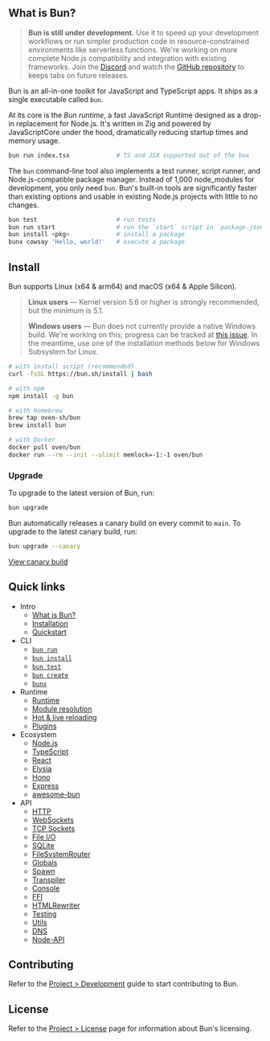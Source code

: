   

## What is Bun?

> **​​Bun is still under development.** Use it to speed up your development workflows or run simpler production code in resource-constrained environments like serverless functions. We're working on more complete Node.js compatibility and integration with existing frameworks. Join the [Discord](https://bun.sh/discord) and watch the [GitHub repository](https://github.com/oven-sh/bun) to keeps tabs on future releases.

<Highlight color="#25c2a0">Bun</Highlight> is an all-in-one toolkit for <Highlight color="#ff6524">JavaScript</Highlight> and TypeScript apps. It ships as a single executable called `bun​`.

At its core is the _Bun runtime_, a fast JavaScript <Highlight color="#998524">Runtime</Highlight>  designed as a drop-in replacement for Node.js. It's written in Zig and powered by JavaScriptCore under the hood, dramatically reducing startup times and memory usage.

```bash
bun run index.tsx             # TS and JSX supported out of the box
```

​​The `bun​` command-line tool also implements a test runner, script runner, and Node.js-compatible package manager. Instead of 1,000 node_modules for development, you only need `bun`. Bun's built-in tools are significantly faster than existing options and usable in existing Node.js projects with little to no changes.

```bash
bun test                      # run tests
bun run start                 # run the `start` script in `package.json`
bun install <pkg>​             # install a package
bunx cowsay 'Hello, world!'   # execute a package
```

## Install

Bun supports Linux (x64 & arm64) and macOS (x64 & Apple Silicon).

> **Linux users** — Kernel version 5.6 or higher is strongly recommended, but the minimum is 5.1.
> 
> **Windows users** — Bun does not currently provide a native Windows build. We're working on this; progress can be tracked at [this issue](https://github.com/oven-sh/bun/issues/43). In the meantime, use one of the installation methods below for Windows Subsystem for Linux.

```sh
# with install script (recommended)
curl -fsSL https://bun.sh/install | bash

# with npm
npm install -g bun

# with Homebrew
brew tap oven-sh/bun
brew install bun

# with Docker
docker pull oven/bun
docker run --rm --init --ulimit memlock=-1:-1 oven/bun
```


### Upgrade

To upgrade to the latest version of Bun, run:

```sh
bun upgrade
```

Bun automatically releases a canary build on every commit to `main`. To upgrade to the latest canary build, run:

```sh
bun upgrade --canary
```

[View canary build](https://github.com/oven-sh/bun/releases/tag/canary)

## Quick links

- Intro
  - [What is Bun?](https://bun.sh/docs/index)
  - [Installation](https://bun.sh/docs/installation)
  - [Quickstart](https://bun.sh/docs/quickstart)
- CLI
  - [`bun run`](https://bun.sh/docs/cli/run)
  - [`bun install`](https://bun.sh/docs/cli/install)
  - [`bun test`](https://bun.sh/docs/cli/test)
  - [`bun create`](https://bun.sh/docs/cli/create)
  - [`bunx`](https://bun.sh/docs/cli/bunx)
- Runtime
  - [Runtime](https://bun.sh/docs/runtime/index)
  - [Module resolution](https://bun.sh/docs/runtime/modules)
  - [Hot &amp; live reloading](https://bun.sh/docs/runtime/hot)
  - [Plugins](https://bun.sh/docs/runtime/plugins)
- Ecosystem
  - [Node.js](https://bun.sh/docs/ecosystem/nodejs)
  - [TypeScript](https://bun.sh/docs/ecosystem/typescript)
  - [React](https://bun.sh/docs/ecosystem/react)
  - [Elysia](https://bun.sh/docs/ecosystem/elysia)
  - [Hono](https://bun.sh/docs/ecosystem/hono)
  - [Express](https://bun.sh/docs/ecosystem/express)
  - [awesome-bun](https://github.com/apvarun/awesome-bun)
- API
  - [HTTP](https://bun.sh/docs/api/http)
  - [WebSockets](https://bun.sh/docs/api/websockets)
  - [TCP Sockets](https://bun.sh/docs/api/tcp)
  - [File I/O](https://bun.sh/docs/api/file-io)
  - [SQLite](https://bun.sh/docs/api/sqlite)
  - [FileSystemRouter](https://bun.sh/docs/api/file-system-router)
  - [Globals](https://bun.sh/docs/api/globals)
  - [Spawn](https://bun.sh/docs/api/spawn)
  - [Transpiler](https://bun.sh/docs/api/transpiler)
  - [Console](https://bun.sh/docs/api/console)
  - [FFI](https://bun.sh/docs/api/ffi)
  - [HTMLRewriter](https://bun.sh/docs/api/html-rewriter)
  - [Testing](https://bun.sh/docs/api/test)
  - [Utils](https://bun.sh/docs/api/utils)
  - [DNS](https://bun.sh/docs/api/dns)
  - [Node-API](https://bun.sh/docs/api/node-api)


## Contributing

Refer to the [Project > Development](https://bun.sh/docs/project/development) guide to start contributing to Bun.

## License

Refer to the [Project > License](https://bun.sh/docs/project/licensing) page for information about Bun's licensing.
